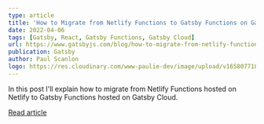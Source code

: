```yaml
---
type: article
title: 'How to Migrate from Netlify Functions to Gatsby Functions on Gatsby Cloud'
date: 2022-04-06
tags: [Gatsby, React, Gatsby Functions, Gatsby Cloud]
url: https://www.gatsbyjs.com/blog/how-to-migrate-from-netlify-functions-to-gatsby-functions-on-gatsby-cloud
publication: Gatsby
author: Paul Scanlon
logo: https://res.cloudinary.com/www-paulie-dev/image/upload/v1658077182/paulie.dev/Logos/gatsby-logo_dgbkjm.png
---
```


In this post I'll explain how to migrate from Netlify Functions hosted on Netlify to Gatsby Functions hosted on Gatsby
Cloud.

[Read article](https://www.gatsbyjs.com/blog/how-to-migrate-from-netlify-functions-to-gatsby-functions-on-gatsby-cloud)
